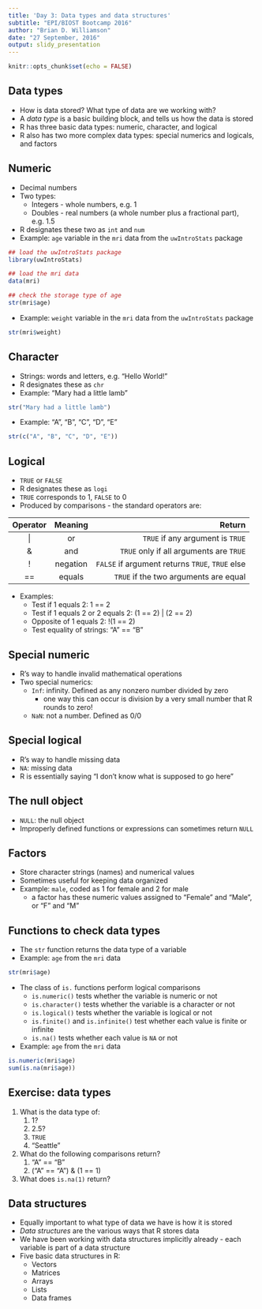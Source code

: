```yaml
---
title: 'Day 3: Data types and data structures'
subtitle: "EPI/BIOST Bootcamp 2016"
author: "Brian D. Williamson"
date: "27 September, 2016"
output: slidy_presentation
---
```


```r
knitr::opts_chunk$set(echo = FALSE)
```

## Data types
- How is data stored? What type of data are we working with?
- A *data type* is a basic building block, and tells us how the data is stored
- R has three basic data types: numeric, character, and logical
- R also has two more complex data types: special numerics and logicals, and factors

## Numeric
- Decimal numbers
- Two types: 
    - Integers - whole numbers, e.g. 1
    - Doubles - real numbers (a whole number plus a fractional part), e.g. 1.5
- R designates these two as `int` and `num`
- Example: `age` variable in the `mri` data from the `uwIntroStats` package
```r
## load the uwIntroStats package
library(uwIntroStats)

## load the mri data
data(mri)

## check the storage type of age
str(mri$age)
```
- Example: `weight` variable in the `mri` data from the `uwIntroStats` package
```r
str(mri$weight)
```

## Character
- Strings: words and letters, e.g. "Hello World!"
- R designates these as `chr`
- Example: "Mary had a little lamb" 
```r
str("Mary had a little lamb")
```
- Example: "A", "B", "C", "D", "E"
```r
str(c("A", "B", "C", "D", "E"))
```

## Logical
- `TRUE` or `FALSE`
- R designates these as `logi`
- `TRUE` corresponds to 1, `FALSE` to 0
- Produced by comparisons - the standard operators are:

Operator | Meaning | Return
:---:|:---:|---:
\| | or | `TRUE` if any argument is `TRUE`
& | and | `TRUE` only if all arguments are `TRUE`
! | negation | `FALSE` if argument returns `TRUE`, `TRUE` else
== | equals | `TRUE` if the two arguments are equal

- Examples:
    - Test if 1 equals 2: 1 == 2
    - Test if 1 equals 2 or 2 equals 2: (1 == 2) | (2 == 2)
    - Opposite of 1 equals 2: !(1 == 2)
    - Test equality of strings: "A" == "B"
    
## Special numeric
- R's way to handle invalid mathematical operations
- Two special numerics:
    - `Inf`: infinity. Defined as any nonzero number divided by zero 
        - one way this can occur is division by a very small number that R rounds to zero!
    - `NaN`: not a number. Defined as 0/0

## Special logical
- R's way to handle missing data
- `NA`: missing data
- R is essentially saying "I don't know what is supposed to go here"

## The null object
- `NULL`: the null object
- Improperly defined functions or expressions can sometimes return `NULL`

## Factors
- Store character strings (names) and numerical values
- Sometimes useful for keeping data organized
- Example: `male`, coded as 1 for female and 2 for male
    - a factor has these numeric values assigned to "Female" and "Male", or "F" and "M"
    
## Functions to check data types
- The `str` function returns the data type of a variable
- Example: `age` from the `mri` data
```r
str(mri$age)
```
- The class of `is.` functions perform logical comparisons
    - `is.numeric()` tests whether the variable is numeric or not
    - `is.character()` tests whether the variable is a character or not
    - `is.logical()` tests whether the variable is logical or not
    - `is.finite()` and `is.infinite()` test whether each value is finite or infinite
    - `is.na()` tests whether each value is `NA` or not
- Example: `age` from the `mri` data
```r
is.numeric(mri$age)
sum(is.na(mri$age))
```

## Exercise: data types
1. What is the data type of:
    1. 1?
    2. 2.5?
    3. `TRUE`
    4. "Seattle"
2. What do the following comparisons return?
    1. "A" == "B"
    2. ("A" == "A") & (1 == 1)
3. What does `is.na(1)` return?

## Data structures
- Equally important to what type of data we have is how it is stored
- *Data structures* are the various ways that R stores data
- We have been working with data structures implicitly already - each variable is part of a data structure
- Five basic data structures in R:
    - Vectors
    - Matrices
    - Arrays
    - Lists
    - Data frames
